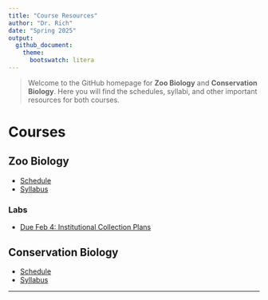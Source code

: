 ```yaml
---
title: "Course Resources"
author: "Dr. Rich"
date: "Spring 2025"
output:
  github_document:
    theme:
      bootswatch: litera
---
```


>Welcome to the GitHub homepage for **Zoo Biology** and **Conservation Biology**. Here you will find the schedules, syllabi, and other important resources for both courses. 

# Courses {.tabset}

## Zoo Biology

- [Schedule](https://rich-molecular-health-lab.github.io/rich-courses/schedules/Schedule_ZooBio.html)
- [Syllabus](https://rich-molecular-health-lab.github.io/rich-courses/syllabi/Syllabus_ZooBio.html)

### Labs

- [Due Feb 4: Institutional Collection Plans](https://rich-molecular-health-lab.github.io/rich-courses/assignments/zoobio/labs/LabW2_ICPs.html)

## Conservation Biology

- [Schedule](https://rich-molecular-health-lab.github.io/rich-courses/schedules/Schedule_ConBio.html)
- [Syllabus](https://rich-molecular-health-lab.github.io/rich-courses/syllabi/Syllabus_ConBio.html)

---